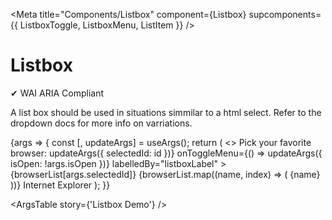 

<Meta
	title="Components/Listbox"
	component={Listbox}
	supcomponents={{ ListboxToggle, ListboxMenu, ListItem }}
/>

# Listbox

✔ WAI ARIA Compliant

A list box should be used in situations simmilar to a html select. Refer to the dropdown docs for more info on varriations.

<Canvas>
	<Story name="Listbox Demo" args={{ isOpen: false, selectedId: 0 }}>
		{args => {
			const [, updateArgs] = useArgs();
			return (
				<>
					<Text as="label" id="listboxLabel">
						Pick your favorite browser:
					</Text>
					<Listbox
						{...args}
						onItemSelect={id => updateArgs({ selectedId: id })}
						onToggleMenu={() => updateArgs({ isOpen: !args.isOpen })}
						labelledBy="listboxLabel"
					>
						<ListboxToggle primary medium styleOverrides={{ width: '100px' }}>
							{browserList[args.selectedId]}
						</ListboxToggle>
						<ListboxMenu container="body">
							{browserList.map((name, index) => (
								<ListItem key={index} id={index}>
									{name}
								</ListItem>
							))}
							<ListItem id="ie" disabled>
								Internet Explorer
							</ListItem>
						</ListboxMenu>
					</Listbox>
				</>
			);
		}}
	</Story>
</Canvas>

<ArgsTable story={'Listbox Demo'} />
